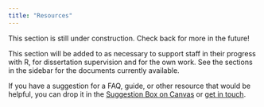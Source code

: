 ```yaml
---
title: "Resources"
---
```


::: {.callout-caution title="Under Construction"}
This section is still under construction. Check back for more in the future!
:::

This section will be added to as necessary to support staff in their progress with R, for dissertation supervision and for the own work. See the sections in the sidebar for the documents currently available.

If you have a suggestion for a FAQ, guide, or other resource that would be helpful, you can drop it in the [Suggestion Box on Canvas](https://canvas.sussex.ac.uk/courses/29761/quizzes/40835) or [get in touch](about.qmd).
